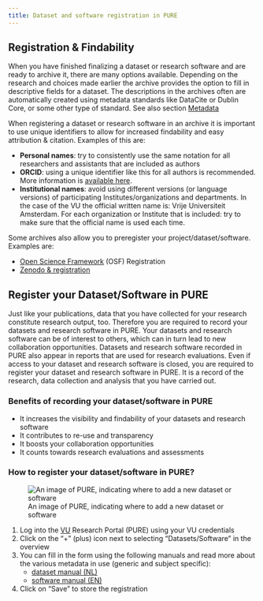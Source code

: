 ```yaml
---
title: Dataset and software registration in PURE
---
```


## Registration & Findability

When you have finished finalizing a dataset or research software and are ready to archive it, there are many options available. Depending on the research and choices made earlier the archive provides the option to fill in descriptive fields for a dataset. The descriptions in the archives often are automatically created using metadata standards like DataCite or Dublin Core, or some other type of standard. See also section [Metadata](../topics/metadata.qmd)

When registering a dataset or research software in an archive it is important to use unique identifiers to allow for increased findability and easy attribution & citation. Examples of this are:

* **Personal names**: try to consistently use the same notation for all researchers and assistants that are included as authors
* **ORCID**: using a unique identifier like this for all authors is recommended. More information is [available here](https://libguides.vu.nl/orcid).
* **Institutional names**: avoid using different versions (or language versions) of participating Institutes/organizations and departments. In the case of the VU the official written name is: Vrije Universiteit Amsterdam. For each organization or Institute that is included: try to make sure that the official name is used each time.

Some archives also allow you to preregister your project/dataset/software. Examples are:

* [Open Science Framework](https://help.osf.io/hc/en-us/sections/360003624093-Create-Registrations) (OSF) Registration
* [Zenodo & registration](https://zenodo.org/deposit)

## Register your Dataset/Software in PURE

Just like your publications, data that you have collected for your research constitute research output, too. Therefore you are required to record your datasets and research software in PURE. Your datasets and research software can be of interest to others, which can in turn lead to new collaboration opportunities. Datasets and research software recorded in PURE also appear in reports that are used for research evaluations. Even if access to your dataset and research software is closed, you are required to register your dataset and research software in PURE. It is a record of the research, data collection and analysis that you have carried out.

### Benefits of recording your dataset/software in PURE

* It increases the visibility and findability of your datasets and research software
* It contributes to re-use and transparency
* It boosts your collaboration opportunities
* It counts towards research evaluations and assessments

### How to register your dataset/software in PURE?

![An image of PURE, indicating where to add a new dataset or software](../public/PURE-AddDataset.png)

1. Log into the [VU](https://research.vu.nl/admin/workspace.xhtml) Research Portal (PURE) using your VU credentials
2. Click on the "+" (plus) icon next to selecting “Datasets/Software” in the overview
3. You can fill in the form using the following manuals and read more about the various metadata in use (generic and subject specific):
    *  [dataset manual (NL)](../public/Registreer_Datasets_in_Pure.pdf)
    *  [software manual (EN)](../public/Register_Software_in_Pure.pdf)
4. Click on "Save" to store the registration
